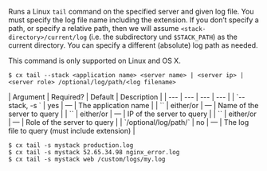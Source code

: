 Runs a Linux `tail` command on the specified server and given log file. You must specify the log file name including the extension. If you don’t specify a path, or specify a relative path, then we will assume `<stack-directory>/current/log` (i.e. the subdirectory und `$STACK_PATH`) as the current directory. You can specify a different (absolute) log path as needed.

This command is only supported on Linux and OS X.

<Tabs >
<Tab label="Usage">

```shell
$ cx tail --stack <application name> <server name> | <server ip> | <server role> /optional/log/path/<log filename>
```
</Tab>
    
<Tab label="arguments">
| Argument | Required? | Default | Description |
|  ---  |  ---  |  ---  |  ---  |
| `--stack, -s <application name>` | yes | — | The application name |
| `<server name>` | either/or | — | Name of the server to query |
| `<server ip>` | either/or | — | IP of the server to query |
| `<server role>` | either/or | — | Role of the server to query |
| `/optional/log/path/<log filename>` | no | — | The log file to query (must include extension) |
</Tab>
<Tab label="examples">

```shell
$ cx tail -s mystack production.log
$ cx tail -s mystack 52.65.34.98 nginx_error.log
$ cx tail -s mystack web /custom/logs/my.log
```

</Tab>
</Tabs>